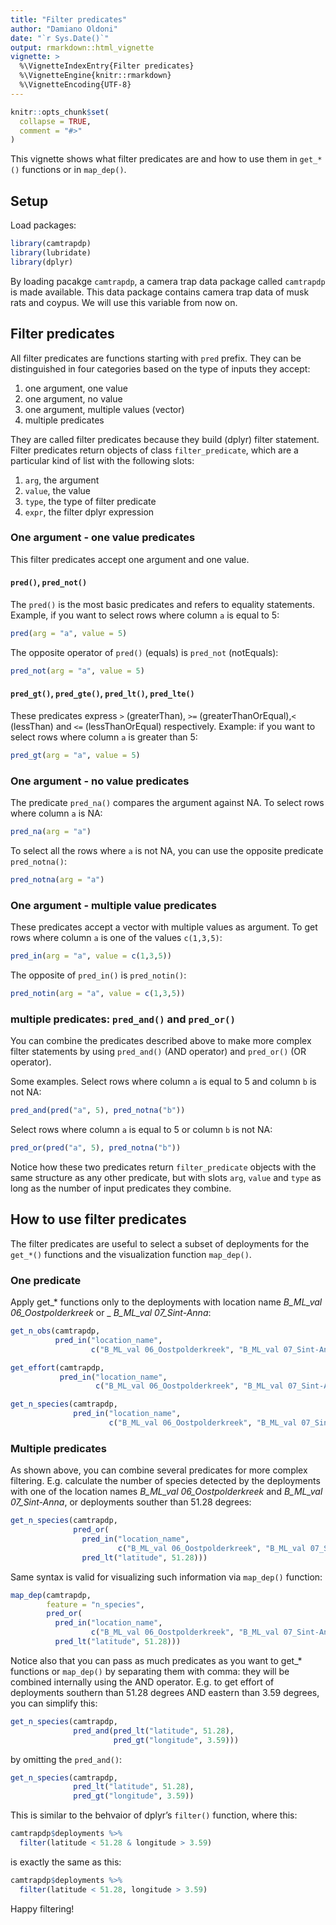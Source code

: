 ```yaml
---
title: "Filter predicates"
author: "Damiano Oldoni"
date: "`r Sys.Date()`"
output: rmarkdown::html_vignette
vignette: >
  %\VignetteIndexEntry{Filter predicates}
  %\VignetteEngine{knitr::rmarkdown}
  %\VignetteEncoding{UTF-8}
---
```


```r
knitr::opts_chunk$set(
  collapse = TRUE,
  comment = "#>"
)
```

This vignette shows what filter predicates are and how to use them in `get_*()` functions or in `map_dep()`.

## Setup

Load packages:

```r
library(camtrapdp)
library(lubridate)
library(dplyr)
```

By loading pacakge `camtrapdp`, a camera trap data package called `camtrapdp` is made available. This data package contains camera trap data of musk rats and coypus. We will use this variable from now on.

## Filter predicates

All filter predicates are functions starting with `pred` prefix. They can be distinguished in four categories based on the type of inputs they accept:

1. one argument, one value
2. one argument, no value
3. one argument, multiple values (vector)
4. multiple predicates

They are called filter predicates because they build (dplyr) filter statement. Filter predicates return objects of class  `filter_predicate`, which are a particular kind of list with the following slots:

1. `arg`, the argument
2. `value`, the value
3. `type`, the type of filter predicate
4. `expr`, the filter dplyr expression

### One argument - one value predicates

This filter predicates accept one argument and one value.

#### `pred()`, `pred_not()`

The `pred()` is the most basic predicates and refers to equality statements. Example, if you want to select rows where column `a` is equal to 5:

```r
pred(arg = "a", value = 5)
```

The opposite operator of `pred()` (equals) is `pred_not` (notEquals):

```r
pred_not(arg = "a", value = 5)
```

#### `pred_gt()`, `pred_gte()`, `pred_lt()`, `pred_lte()`

These predicates express `>` (greaterThan), `>=` (greaterThanOrEqual),`<` (lessThan) and `<=` (lessThanOrEqual) respectively. Example: if you want to select rows where column `a` is greater than 5:

```r
pred_gt(arg = "a", value = 5)
```

### One argument - no value predicates

The predicate `pred_na()` compares the argument against NA. To select rows where column `a` is NA: 

```r
pred_na(arg = "a")
```

To select all the rows where `a` is not NA, you can use the opposite predicate `pred_notna()`:

```r
pred_notna(arg = "a")
```

### One argument - multiple value predicates

These predicates accept a vector with multiple values as argument. To get rows where column `a` is one of the values `c(1,3,5)`:

```r
pred_in(arg = "a", value = c(1,3,5))
```

The opposite of `pred_in()` is  `pred_notin()`:

```r
pred_notin(arg = "a", value = c(1,3,5))
```

### multiple predicates: `pred_and()` and  `pred_or()`

You can combine the predicates described above to make more complex filter statements by using `pred_and()` (AND operator) and  `pred_or()` (OR operator).

Some examples. Select rows where column  `a` is equal to 5 and column `b` is not NA:

```r
pred_and(pred("a", 5), pred_notna("b"))
```

Select rows where column `a` is equal to 5 or column `b` is not NA:

```r
pred_or(pred("a", 5), pred_notna("b"))
```

Notice how these two predicates return `filter_predicate` objects with the same structure as any other predicate, but with slots  `arg`, `value` and  `type` as long as the number of input predicates they combine.

## How to use filter predicates

The filter predicates are useful to select a subset of deployments for the `get_*()` functions and the visualization function `map_dep()`.

### One predicate

Apply get_* functions only  to the deployments with location name _B_ML_val 06_Oostpolderkreek_ or _ _B_ML_val 07_Sint-Anna_:

```r
get_n_obs(camtrapdp,
          pred_in("location_name",
                  c("B_ML_val 06_Oostpolderkreek", "B_ML_val 07_Sint-Anna")))
```

```r
get_effort(camtrapdp,
           pred_in("location_name",
                   c("B_ML_val 06_Oostpolderkreek", "B_ML_val 07_Sint-Anna")))
```

```r
get_n_species(camtrapdp,
              pred_in("location_name",
                      c("B_ML_val 06_Oostpolderkreek", "B_ML_val 07_Sint-Anna")))
```

### Multiple predicates

As shown above, you can combine several predicates for more complex filtering. E.g. calculate the number of species detected by the deployments with one of the location names _B_ML_val 06_Oostpolderkreek_ and _B_ML_val 07_Sint-Anna_, or deployments souther than 51.28 degrees:

```r
get_n_species(camtrapdp,
              pred_or(
                pred_in("location_name",
                        c("B_ML_val 06_Oostpolderkreek", "B_ML_val 07_Sint-Anna")),
                pred_lt("latitude", 51.28)))
```

Same syntax is valid for visualizing such information via `map_dep()` function:

```r
map_dep(camtrapdp,
        feature = "n_species", 
        pred_or(
          pred_in("location_name",
                  c("B_ML_val 06_Oostpolderkreek", "B_ML_val 07_Sint-Anna")),
          pred_lt("latitude", 51.28)))
```

Notice also that you can pass as much predicates as you want to get_* functions or `map_dep()` by separating them with comma: they will be combined internally using the AND operator. E.g. to get effort of deployments southern than 51.28 degrees AND eastern than 3.59 degrees, you can simplify this:

```r
get_n_species(camtrapdp,
              pred_and(pred_lt("latitude", 51.28),
                       pred_gt("longitude", 3.59)))
```

by omitting the  `pred_and()`:

```r
get_n_species(camtrapdp,
              pred_lt("latitude", 51.28),
              pred_gt("longitude", 3.59))
```

This is similar to the behvaior of dplyr's  `filter()` function, where this:

```r
camtrapdp$deployments %>%
  filter(latitude < 51.28 & longitude > 3.59)
```

is exactly the same as this:

```r
camtrapdp$deployments %>%
  filter(latitude < 51.28, longitude > 3.59)
```

Happy filtering!
